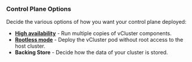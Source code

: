 
### Control Plane Options

Decide the various options of how you want your control plane deployed:

- **[High availability](./high-availability)** - Run multiple copies of vCluster components.
- **[Rootless mode](./security/rootless-mode)** - Deploy the vCluster pod without root access to the host cluster.
- **Backing Store** - Decide how the data of your cluster is stored.
   <BackingStoreYAMLOptions />